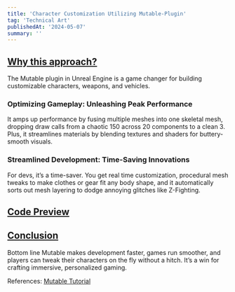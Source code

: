 ```yaml
---
title: 'Character Customization Utilizing Mutable-Plugin'
tag: 'Technical Art'
publishedAt: '2024-05-07'
summary: ''
---
```


## <u>Why  this approach?</u>
The Mutable plugin in Unreal Engine is a game changer for building customizable characters, weapons, and vehicles.

### Optimizing Gameplay: Unleashing Peak Performance
It amps up performance by fusing multiple meshes into one skeletal mesh, dropping draw calls from a chaotic 150 across 20 components to a clean 3. Plus, it streamlines materials by blending textures and shaders for buttery-smooth visuals.

### Streamlined Development: Time-Saving Innovations

For devs, it’s a time-saver. You get real time customization, procedural mesh tweaks to make clothes or gear fit any body shape, and it automatically sorts out mesh layering to dodge annoying glitches like Z-Fighting.

## <u>Code Preview</u>

<Youtube id="bw_Q6oqhvbw" />

## <u>Conclusion</u>

Bottom line Mutable makes development faster, games run smoother, and players can tweak their characters on the fly without a hitch. It’s a win for crafting immersive, personalized gaming.

References: [Mutable Tutorial](https://dev.epicgames.com/community/learning/tutorials/yjw9/unreal-engine-mutable-tutorials)
